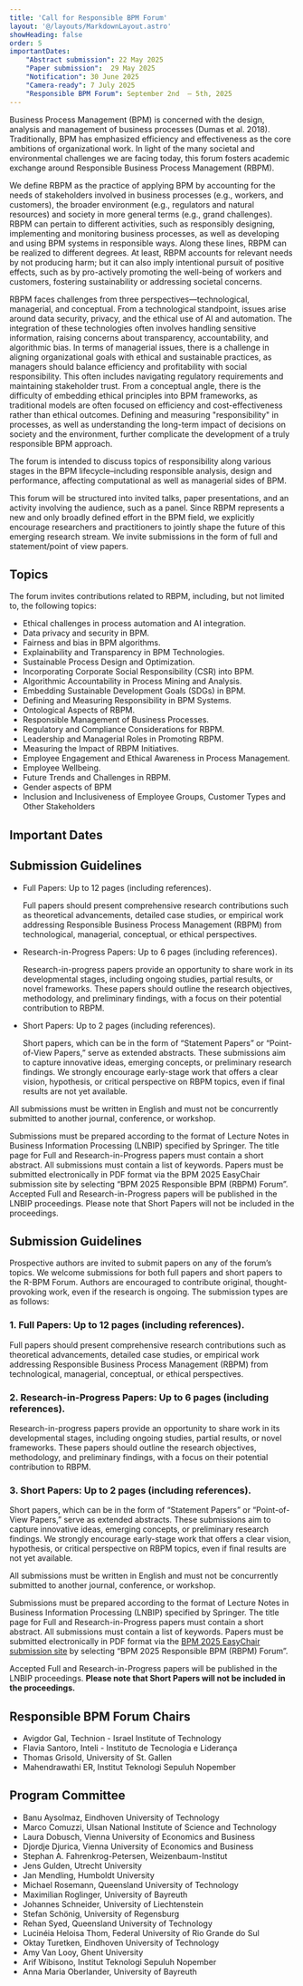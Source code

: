 ```yaml
---
title: 'Call for Responsible BPM Forum'
layout: '@/layouts/MarkdownLayout.astro'
showHeading: false
order: 5
importantDates:
    "Abstract submission": 22 May 2025
    "Paper submission":  29 May 2025
    "Notification": 30 June 2025
    "Camera-ready": 7 July 2025
    "Responsible BPM Forum": September 2nd  – 5th, 2025
---
```


Business Process Management (BPM) is concerned with the design, analysis and management of business processes (Dumas et al. 2018). Traditionally, BPM has emphasized efficiency and effectiveness as the core ambitions of organizational work. In light of the many societal and environmental challenges we are facing today, this forum fosters academic exchange around Responsible Business Process Management (RBPM). 

We define RBPM as the practice of applying BPM by accounting for the needs of stakeholders involved in business processes (e.g., workers, and customers), the broader environment (e.g., regulators and natural resources) and society in more general terms (e.g., grand challenges). RBPM can pertain to different activities, such as responsibly designing, implementing and monitoring business processes, as well as developing and using BPM systems in responsible ways. Along these lines, RBPM can be realized to different degrees. At least, RBPM accounts for relevant needs by not producing harm; but it can also imply intentional pursuit of positive effects, such as by pro-actively promoting the well-being of workers and customers, fostering sustainability or addressing societal concerns. 

RBPM faces challenges from three perspectives—technological, managerial, and conceptual. From a technological standpoint, issues arise around data security, privacy, and the ethical use of AI and automation. The integration of these technologies often involves handling sensitive information, raising concerns about transparency, accountability, and algorithmic bias. In terms of managerial issues, there is a challenge in aligning organizational goals with ethical and sustainable practices, as managers should balance efficiency and profitability with social responsibility. This often includes navigating regulatory requirements and maintaining stakeholder trust. From a conceptual angle, there is the difficulty of embedding ethical principles into BPM frameworks, as traditional models are often focused on efficiency and cost-effectiveness rather than ethical outcomes. Defining and measuring "responsibility" in processes, as well as understanding the long-term impact of decisions on society and the environment, further complicate the development of a truly responsible BPM approach.

The forum is intended to discuss topics of responsibility along various stages in the BPM lifecycle–including responsible analysis, design and performance, affecting computational as well as managerial sides of BPM.

This forum will be structured into invited talks, paper presentations, and an activity involving the audience, such as a panel. Since RBPM represents a new and only broadly defined effort in the BPM field, we explicitly encourage researchers and practitioners to jointly shape the future of this emerging research stream. We invite submissions in the form of full and statement/point of view papers.

## Topics

The forum invites contributions related to RBPM, including, but not limited to, the following topics:
- Ethical challenges in process automation and AI integration. 
- Data privacy and security in BPM.
- Fairness and bias in BPM algorithms. 
- Explainability and Transparency in BPM Technologies.
- Sustainable Process Design and Optimization.
- Incorporating Corporate Social Responsibility (CSR) into BPM.
- Algorithmic Accountability in Process Mining and Analysis.
- Embedding Sustainable Development Goals (SDGs) in BPM. 
- Defining and Measuring Responsibility in BPM Systems. 
- Ontological Aspects of RBPM. 
- Responsible Management of Business Processes. 
- Regulatory and Compliance Considerations for RBPM. 
- Leadership and Managerial Roles in Promoting RBPM. 
- Measuring the Impact of RBPM Initiatives.
- Employee Engagement and Ethical Awareness in Process Management. 
- Employee Wellbeing. 
- Future Trends and Challenges in RBPM.      
- Gender aspects of BPM
- Inclusion and Inclusiveness of Employee Groups, Customer Types and Other Stakeholders

## Important Dates

<ImportantDates importantDates={frontmatter.importantDates}/>

## Submission Guidelines

* Full Papers: Up to 12 pages (including references).

    Full papers should present comprehensive research contributions such as theoretical advancements, detailed case studies, or empirical work addressing Responsible Business Process Management (RBPM) from technological, managerial, conceptual, or ethical perspectives.

* Research-in-Progress Papers: Up to 6 pages (including references).

    Research-in-progress papers provide an opportunity to share work in its developmental stages, including ongoing studies, partial results, or novel frameworks. These papers should outline the research objectives, methodology, and preliminary findings, with a focus on their potential contribution to RBPM.

* Short Papers: Up to 2 pages (including references).

    Short papers, which can be in the form of “Statement Papers” or “Point-of-View Papers,” serve as extended abstracts. These submissions aim to capture innovative ideas, emerging concepts, or preliminary research findings. We strongly encourage early-stage work that offers a clear vision, hypothesis, or critical perspective on RBPM topics, even if final results are not yet available.
 
All submissions must be written in English and must not be concurrently submitted to another journal, conference, or workshop.
 
Submissions must be prepared according to the format of Lecture Notes in Business Information Processing (LNBIP) specified by Springer. The title page for Full and Research-in-Progress papers must contain a short abstract. All submissions must contain a list of keywords. Papers must be submitted electronically in PDF format via the BPM 2025 EasyChair submission site by selecting “BPM 2025 Responsible BPM (RBPM) Forum”.
Accepted Full and Research-in-Progress papers will be published in the LNBIP proceedings. Please note that Short Papers will not be included in the proceedings.

## Submission Guidelines

Prospective authors are invited to submit papers on any of the forum’s topics. We welcome submissions for both full papers and short papers to the R-BPM Forum. Authors are encouraged to contribute original, thought-provoking work, even if the research is ongoing. The submission types are as follows:

### 1. Full Papers: Up to 12 pages (including references).

Full papers should present comprehensive research contributions such as theoretical advancements, detailed case studies, or empirical work addressing Responsible Business Process Management (RBPM) from technological, managerial, conceptual, or ethical perspectives.

### 2. Research-in-Progress Papers: Up to 6 pages (including references).

Research-in-progress papers provide an opportunity to share work in its developmental stages, including ongoing studies, partial results, or novel frameworks. These papers should outline the research objectives, methodology, and preliminary findings, with a focus on their potential contribution to RBPM.

### 3. Short Papers: Up to 2 pages (including references).

Short papers, which can be in the form of “Statement Papers” or “Point-of-View Papers,” serve as extended abstracts. These submissions aim to capture innovative ideas, emerging concepts, or preliminary research findings. We strongly encourage early-stage work that offers a clear vision, hypothesis, or critical perspective on RBPM topics, even if final results are not yet available.

All submissions must be written in English and must not be concurrently submitted to another journal, conference, or workshop.

Submissions must be prepared according to the format of Lecture Notes in Business Information Processing (LNBIP) specified by Springer. The title page for Full and Research-in-Progress papers must contain a short abstract. All submissions must contain a list of keywords. Papers must be submitted electronically in PDF format via the [BPM 2025 EasyChair submission site](https://easychair.org/conferences/?conf=bpm2025) by selecting “BPM 2025 Responsible BPM (RBPM) Forum”.

Accepted Full and Research-in-Progress papers will be published in the LNBIP proceedings. **Please note that Short Papers will not be included in the proceedings.**

## Responsible BPM Forum Chairs

- Avigdor Gal, Technion - Israel Institute of Technology
- Flavia Santoro, Inteli - Instituto de Tecnologia e Liderança
- Thomas Grisold, University of St. Gallen
- Mahendrawathi ER, Institut Teknologi Sepuluh Nopember

## Program Committee

- Banu Aysolmaz, Eindhoven University of Technology
- Marco Comuzzi, Ulsan National Institute of Science and Technology
- Laura Dobusch, Vienna University of Economics and Business
- Djordje Djurica, Vienna University of Economics and Business
- Stephan A. Fahrenkrog-Petersen, Weizenbaum-Institut
- Jens Gulden, Utrecht University
- Jan Mendling, Humboldt University
- Michael Rosemann, Queensland University of Technology
- Maximilian Roglinger, University of Bayreuth
- Johannes Schneider, University of Liechtenstein
- Stefan Schönig, University of Regensburg
- Rehan Syed, Queensland University of Technology
- Lucinéia Heloisa Thom, Federal University of Rio Grande do Sul
- Oktay Turetken, Eindhoven University of Technology
- Amy Van Looy, Ghent University
- Arif Wibisono, Institut Teknologi Sepuluh Nopember
- Anna Maria Oberlander, University of Bayreuth
